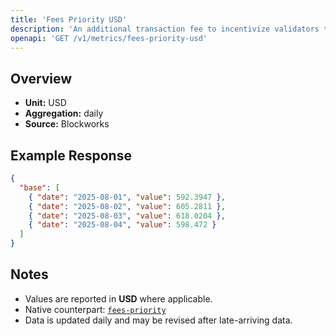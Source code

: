 ```yaml
---
title: 'Fees Priority USD'
description: 'An additional transaction fee to incentivize validators to prioritize and execute transactions.'
openapi: 'GET /v1/metrics/fees-priority-usd'
---
```


## Overview

- **Unit:** USD
- **Aggregation:** daily
- **Source:** Blockworks



## Example Response

```json
{
  "base": [
    { "date": "2025-08-01", "value": 592.3947 },
    { "date": "2025-08-02", "value": 605.2811 },
    { "date": "2025-08-03", "value": 618.0204 },
    { "date": "2025-08-04", "value": 598.472 }
  ]
}
```

## Notes
- Values are reported in **USD** where applicable.
- Native counterpart: [`fees-priority`](/api-reference/metrics/base/fees-priority)
- Data is updated daily and may be revised after late-arriving data.
